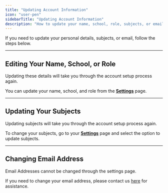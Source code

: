 ```yaml
---
title: "Updating Account Information"
icon: "user-pen"
sidebarTitle: "Updating Account Information"
description: "How to update your name, school, role, subjects, or email."
---
```


If you need to update your personal details, subjects, or email, follow the steps below.

***

## Editing Your Name, School, or Role

<Info>
  Updating these details will take you through the account setup process again.
</Info>

You can update your name, school, and role from the [**Settings**](https://exam-insights.com/settings/) page.

***

## Updating Your Subjects

<Info>
  Updating subjects will take you through the account setup process again.
</Info>

To change your subjects, go to your [**Settings**](https://exam-insights.com/settings/) page and select the option to update subjects.

***

## Changing Email Address

<Warning>
  Email Addresses cannot be changed through the settings page.
</Warning>

If you need to change your email address, please contact us [here](https://exam-insights.com/help-and-resources/) for assistance.